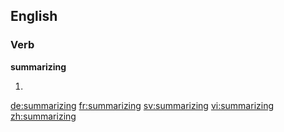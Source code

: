 ==English==

===Verb===
'''summarizing'''

# {{present participle of|summarize}}

[[de:summarizing]]
[[fr:summarizing]]
[[sv:summarizing]]
[[vi:summarizing]]
[[zh:summarizing]]